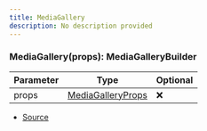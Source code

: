 ```yaml
---
title: MediaGallery
description: No description provided
---
```



### MediaGallery(props): MediaGalleryBuilder

| Parameter | Type | Optional |
| ----------- | ----------- | ----------- |
| props | [MediaGalleryProps](/docs/api-reference/types/MediaGalleryProps) | ❌ |


- [Source](https://github.com/underctrl-io/commandkit/blob/83ef44f10b86e30835e8636786e5222cac412af9/packages/commandkit/src/components/v2/media-gallery.ts#L9)